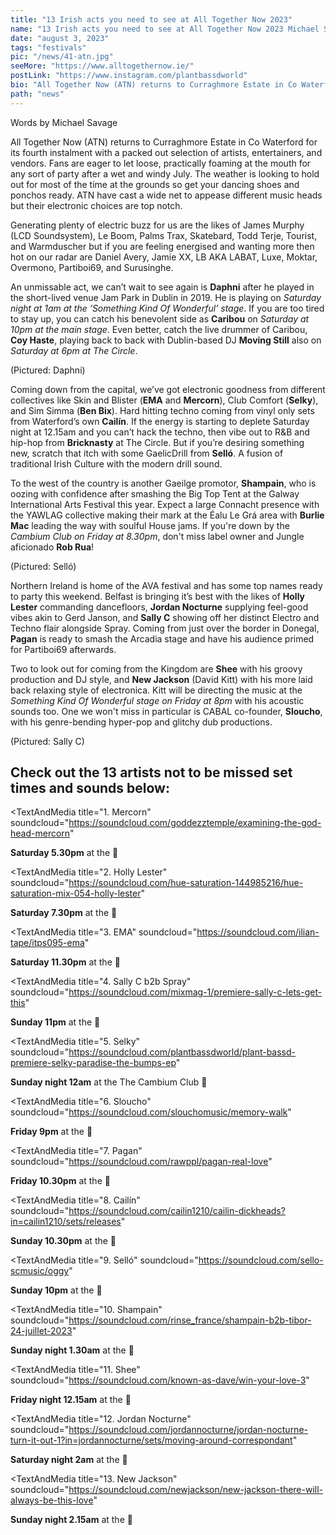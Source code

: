 ---
title: "13 Irish acts you need to see at All Together Now 2023"
name: "13 Irish acts you need to see at All Together Now 2023 Michael Savage"
date: "august 3, 2023"
tags: "festivals"
pic: "/news/41-atn.jpg"
seeMore: "https://www.alltogethernow.ie/"
postLink: "https://www.instagram.com/plantbassdworld"
bio: "All Together Now (ATN) returns to Curraghmore Estate in Co Waterford for its fourth instalment with a packed out selection of artists, entertainers, and vendors"
path: "news"
---

<p className="smallText">Words by Michael Savage</p>

All Together Now (ATN) returns to Curraghmore Estate in Co Waterford for its fourth instalment with a packed out selection of artists, entertainers, and vendors. Fans are eager to let loose, practically foaming at the mouth for any sort of party after a wet and windy July. The weather is looking to hold out for most of the time at the grounds so get your dancing shoes and ponchos ready. ATN have cast a wide net to appease different music heads but their electronic choices are top notch.

<Picture src="/news/41-site.jpg" alt="Curraghmore estate" size={1200} />

Generating plenty of electric buzz for us are the likes of James Murphy (LCD Soundsystem), Le Boom, Palms Trax, Skatebard, Todd Terje, Tourist, and Warmduscher but if you are feeling energised and wanting more then hot on our radar are Daniel Avery, Jamie XX, LB AKA LABAT, Luxe, Moktar, Overmono, Partiboi69, and Surusinghe.

An unmissable act, we can’t wait to see again is **Daphni** after he played in the short-lived venue Jam Park in Dublin in 2019. He is playing on _Saturday night at 1am at the ‘Something Kind Of Wonderful’ stage_. If you are too tired to stay up, you can catch his benevolent side as **Caribou** on _Saturday at 10pm at the main stage_. Even better, catch the live drummer of Caribou, **Coy Haste**, playing back to back with Dublin-based DJ **Moving Still** also on _Saturday at 6pm at The Circle_.

<Picture src="/news/41-daphni.png" alt="Daphni DJ cover" size={1200} withSubtitle />
<p className="smallText">(Pictured: Daphni)</p>

Coming down from the capital, we’ve got electronic goodness from different collectives like Skin and Blister (**EMA** and **Mercorn**), Club Comfort (**Selky**), and Sim Simma (**Ben Bix**). Hard hitting techno coming from vinyl only sets from Waterford’s own **Cailín**. If the energy is starting to deplete Saturday night at 12.15am and you can’t hack the techno, then vibe out to R&B and hip-hop from **Bricknasty** at The Circle. But if you’re desiring something new, scratch that itch with some GaelicDrill from **Selló**. A fusion of traditional Irish Culture with the modern drill sound.

To the west of the country is another Gaeilge promotor, **Shampain**, who is oozing with confidence after smashing the Big Top Tent at the Galway International Arts Festival this year. Expect a large Connacht presence with the YAWLAG collective making their mark at the Éalu Le Grá area with **Burlie Mac** leading the way with soulful House jams. If you're down by the _Cambium Club on Friday at 8.30pm_, don't miss label owner and Jungle aficionado **Rob Rua**!

<Picture src="/news/41-sello.webp" alt="selló rapper cover" size={1200} withSubtitle />
<p className="smallText">(Pictured: Selló)</p>

Northern Ireland is home of the AVA festival and has some top names ready to party this weekend. Belfast is bringing it’s best with the likes of **Holly Lester** commanding dancefloors, **Jordan Nocturne** supplying feel-good vibes akin to Gerd Janson, and **Sally C** showing off her distinct Electro and Techno flair alongside Spray. Coming from just over the border in Donegal, **Pagan** is ready to smash the Arcadia stage and have his audience primed for Partiboi69 afterwards.

Two to look out for coming from the Kingdom are **Shee** with his groovy production and DJ style, and **New Jackson** (David Kitt) with his more laid back relaxing style of electronica. Kitt will be directing the music at the _Something Kind Of Wonderful stage on Friday at 8pm_ with his acoustic sounds too. One we won't miss in particular is CABAL co-founder, **Sloucho**, with his genre-bending hyper-pop and glitchy dub productions.

<Picture src="/news/41-sally-c.png" alt="sally c DJ cover" size={1200} withSubtitle />
<p className="smallText">(Pictured: Sally C)</p>

<h2>Check out the 13 artists not to be missed set times and sounds below:</h2>

<TextAndMedia
  title="1. Mercorn"
  soundcloud="https://soundcloud.com/goddezztemple/examining-the-god-head-mercorn"
>

<b>Saturday 5.30pm</b> at the <HoverLink
  name="AVA In The Woods stage"
  url="https://www.alltogethernow.ie/ava-1"
  external
/> 📍

</TextAndMedia>

<TextAndMedia
  title="2. Holly Lester"
  soundcloud="https://soundcloud.com/hue-saturation-144985216/hue-saturation-mix-054-holly-lester"
>

<b>Saturday 7.30pm</b> at the <HoverLink
  name="AVA In The Woods stage"
  url="https://www.alltogethernow.ie/ava-1"
  external
/> 📍

</TextAndMedia>

<TextAndMedia 
  title="3. EMA"
  soundcloud="https://soundcloud.com/ilian-tape/itps095-ema"
>

<b>Saturday 11.30pm</b> at the <HoverLink
  name="AVA In The Woods stage"
  url="https://www.alltogethernow.ie/ava-1"
  external
/> 📍

</TextAndMedia>

<TextAndMedia
  title="4. Sally C b2b Spray"
  soundcloud="https://soundcloud.com/mixmag-1/premiere-sally-c-lets-get-this"
>

<b>Sunday 11pm</b> at the <HoverLink
  name="AVA In The Woods stage"
  url="https://www.alltogethernow.ie/ava-1"
  external
/> 📍

</TextAndMedia>

<TextAndMedia
  title="5. Selky"
  soundcloud="https://soundcloud.com/plantbassdworld/plant-bassd-premiere-selky-paradise-the-bumps-ep"
>

<b>Sunday night 12am</b> at the The Cambium Club 📍

</TextAndMedia>

<TextAndMedia 
  title="6. Sloucho"
  soundcloud="https://soundcloud.com/slouchomusic/memory-walk" 
>

<b>Friday 9pm</b> at the <HoverLink
  name="Arcadia stage"
  url="https://www.alltogethernow.ie/arcadia"
  external
/> 📍

</TextAndMedia>

<TextAndMedia 
  title="7. Pagan"
  soundcloud="https://soundcloud.com/rawppl/pagan-real-love"
>

<b>Friday 10.30pm</b> at the <HoverLink
  name="Arcadia stage"
  url="https://www.alltogethernow.ie/arcadia"
  external
/> 📍

</TextAndMedia>

<TextAndMedia
  title="8. Cailín"
  soundcloud="https://soundcloud.com/cailin1210/cailin-dickheads?in=cailin1210/sets/releases"
>

<b>Sunday 10.30pm</b> at the <HoverLink
  name="Arcadia stage"
  url="https://www.alltogethernow.ie/arcadia"
  external
/> 📍

</TextAndMedia>

<TextAndMedia 
  title="9. Selló"
  soundcloud="https://soundcloud.com/sello-scmusic/oggy"
>

<b>Sunday 10pm</b> at the <HoverLink
  name="Arcadia stage"
  url="https://www.alltogethernow.ie/arcadia"
  external
/> 📍

</TextAndMedia>

<TextAndMedia
  title="10. Shampain"
  soundcloud="https://soundcloud.com/rinse_france/shampain-b2b-tibor-24-juillet-2023"
>

<b>Sunday night 1.30am</b> at the <HoverLink
  name="Global Roots stage"
  url="https://www.alltogethernow.ie/global-roots"
  external
/> 📍

</TextAndMedia>

<TextAndMedia 
  title="11. Shee"
  soundcloud="https://soundcloud.com/known-as-dave/win-your-love-3" 
>

<b>Friday night 12.15am</b> at the <HoverLink
  name="Ping Pong Disco"
  url="https://www.alltogethernow.ie/pingpong"
  external
/> 📍

</TextAndMedia>

<TextAndMedia
  title="12. Jordan Nocturne"
  soundcloud="https://soundcloud.com/jordannocturne/jordan-nocturne-turn-it-out-1?in=jordannocturne/sets/moving-around-correspondant"
>

<b>Saturday night 2am</b> at the <HoverLink
  name="Ping Pong Disco"
  url="https://www.alltogethernow.ie/pingpong"
  external
/> 📍

</TextAndMedia>

<TextAndMedia
  title="13. New Jackson"
  soundcloud="https://soundcloud.com/newjackson/new-jackson-there-will-always-be-this-love"
>

<b>Sunday night 2.15am</b> at the <HoverLink
  name="Lovely Days stage"
  url="https://www.alltogethernow.ie/guinness-lovely-days"
  external
/> 📍

</TextAndMedia>
